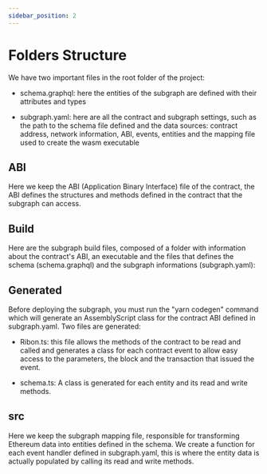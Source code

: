 ```yaml
---
sidebar_position: 2
---
```


# Folders Structure

We have two important files in the root folder of the project:

- schema.graphql: here the entities of the subgraph are defined with their attributes and types

- subgraph.yaml: here are all the contract and subgraph settings, such as the path to the schema file defined and the data sources: contract address, network information, ABI, events, entities and the mapping file used to create the wasm executable

## ABI

Here we keep the ABI (Application Binary Interface) file of the contract, the ABI defines the structures and methods defined in the contract that the subgraph can access.

## Build

Here are the subgraph build files, composed of a folder with information about the contract's ABI, an executable and the files that defines the schema (schema.graphql) and the subgraph informations (subgraph.yaml):

## Generated

Before deploying the subgraph, you must run the "yarn codegen" command which will generate an AssemblyScript class for the contract ABI defined in subgraph.yaml. Two files are generated:

- Ribon.ts: this file allows the methods of the contract to be read and called and generates a class for each contract event to allow easy access to the parameters, the block and the transaction that issued the event.

- schema.ts: A class is generated for each entity and its read and write methods.

## src

Here we keep the subgraph mapping file, responsible for transforming Ethereum data into entities defined in the schema. We create a function for each event handler defined in subgraph.yaml, this is where the entity data is actually populated by calling its read and write methods.
